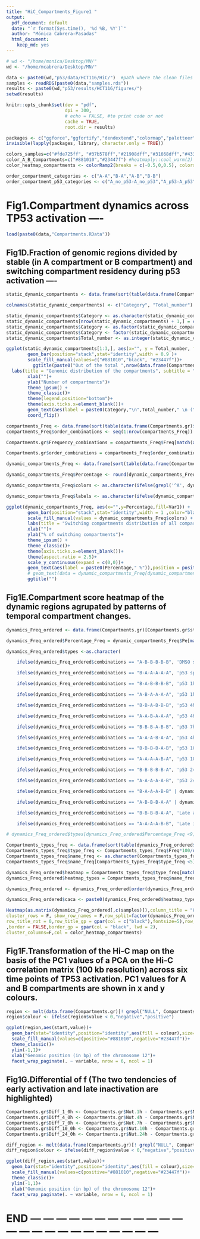 ```yaml
---
title: "HiC_Compartments_Figure1 "
output:
  pdf_document: default
  date: "`r format(Sys.time(), '%d %B, %Y')`"
  author: "Mónica Cabrera-Pasadas"
  html_document:
    keep_md: yes
---
```


```r
# wd <- "/home/monica/Desktop/MN/"
wd <- "/home/mcabrera/Desktop/MN/"

data <- paste0(wd,"p53/data/HCT116/HiC/")  #path where the clean files are
samples <- readRDS(paste0(data,"samples.rds"))
results <- paste0(wd,"p53/results/HCT116/figures/")
setwd(results)

knitr::opts_chunk$set(dev = "pdf",
                      dpi = 300,
                      # echo = FALSE, #to print code or not
                      cache = TRUE,
                      root.dir = results)

packages <- c("ggforce","ggfortify","dendextend","colormap","paletteer", "ggthemes","scico","reshape","ggplot2","GenomicRanges","hrbrthemes","dplyr","tidyverse","ComplexHeatmap","circlize","factoextra")
invisible(lapply(packages, library, character.only = TRUE))

colors_samples=c("#fde725ff", "#37b578ff","#21908dff","#31668dff","#43377fff","#440154ff") # scales::show_col(colormap(colormap = colormaps$viridis,nshades=7), labels = T)
color_A_B_Compartments=c("#881010","#23447f") #heatmaply::cool_warm(2) (alternatives: https://r-charts.com/es/paletas-colores/)
color_heatmap_compartments <- colorRamp2(breaks = c(-0.5,0,0.5), colors = c("#23447f", "snow1","#881010"))

order_compartment_categories <- c("A-A","B-A","A-B","B-B")
order_compartment_p53_categories <- c("A_no_p53-A_no_p53","A_p53-A_p53","B_no_p53-A_no_p53","B_p53-A_p53","A_no_p53-B_no_p53","A_p53-B_p53","B_no_p53-B_no_p53","B_p53-B_p53")
```

# Fig1.Compartment dynamics across TP53 activation ----
```r
load(paste0(data,"Compartments.RData"))
```

## Fig1D.Fraction of genomic regions divided by stable (in A compartment or B compartment) and switching compartment residency during p53 activation ----
```r
static_dynamic_compartments <- data.frame(sort(table(data.frame(Compartments.gr)[- grep("NULL", Compartments.gr$combinations),]$state_Compartments), decreasing = T))

colnames(static_dynamic_compartments) <- c("Category", "Total_number")

static_dynamic_compartments$Category <- as.character(static_dynamic_compartments$Category)
static_dynamic_compartments[nrow(static_dynamic_compartments) + 1,] = c('static', sum(static_dynamic_compartments[1:2,2]))
static_dynamic_compartments$Category <- as.factor(static_dynamic_compartments$Category)
static_dynamic_compartments$Category <- factor(static_dynamic_compartments$Category, levels = c("static in A", "dynamic", "static in B"))
static_dynamic_compartments$Total_number <- as.integer(static_dynamic_compartments$Total_number)

ggplot(static_dynamic_compartments[1:3,], aes(x="", y = Total_number, fill=Category)) +
        geom_bar(position="stack",stat="identity",width = 0.9 )+
        scale_fill_manual(values=c("#881010","black", "#23447f"))+
          ggtitle(paste0("Out of the total ",nrow(data.frame(Compartments.gr)[- grep("NULL", Compartments.gr$combinations),])," compartments: \n"))+
  labs(title = "Genomic distribution of the compartments", subtitle = "Divided by stable and switching")+
        xlab("")+
        ylab("Number of compartments")+
        theme_ipsum() +
        theme_classic()+
        theme(legend.position="bottom")+
        theme(axis.ticks.x=element_blank())+
        geom_text(aes(label = paste0(Category,"\n",Total_number," \n (",round((Total_number/nrow(data.frame(Compartments.gr)[- grep("NULL", Compartments.gr$combinations),])*100),digits=2)," %)")),position = position_stack(vjust = .5), color="white", size=4.5)+
        coord_flip()
```

```r
compartments_Freq <- data.frame(sort(table(data.frame(Compartments.gr)$combinations),decreasing = T)) 
compartments_Freq$order_combinations <- seq(1:nrow(compartments_Freq)) # we add the frequency rank as ID to match it with the Compartment table with the pourpose of ordering the heatmap by Frequency.

Compartments.gr$Frequency_combinations = compartments_Freq$Freq[match(as.character(data.frame(Compartments.gr)$combinations),compartments_Freq$Var1)] #we add to the compartments table the frequency number

Compartments.gr$order_combinations = compartments_Freq$order_combinations[match(data.frame(Compartments.gr)$combinations,compartments_Freq$Var1)] #we add to the compartments table the frequency order ID

dynamic_compartments_Freq <- data.frame(sort(table(data.frame(Compartments.gr)[! grepl("NULL", Compartments.gr$combinations) & Compartments.gr$state_Compartments=="dynamic",]$combinations),decreasing = T)) #We check now only the frequency of the dynamic regions

dynamic_compartments_Freq$Percentage <- round(dynamic_compartments_Freq$Freq/nrow(data.frame(Compartments.gr)[(! grepl("NULL", Compartments.gr$combinations)) & Compartments.gr$state_Compartments == "dynamic",])*100, digits = 2)

dynamic_compartments_Freq$colors <- as.character(ifelse(grepl('^A', dynamic_compartments_Freq$Var1) & dynamic_compartments_Freq$Percentage >=1, '#23447f',ifelse(grepl('^B', dynamic_compartments_Freq$Var1) & dynamic_compartments_Freq$Percentage >=1,'#881010','grey50')))

dynamic_compartments_Freq$labels <- as.character(ifelse(dynamic_compartments_Freq$Percentage >=1, dynamic_compartments_Freq$Percentage,'<1%'))

ggplot(dynamic_compartments_Freq, aes(x="",y=Percentage,fill=Var1)) +
        geom_bar(position="stack",stat="identity",width = 1 ,color="black") +
        scale_fill_manual(values = dynamic_compartments_Freq$colors) +
        labs(title = "Switching compartments distribution of all compartments",subtitle = "Divided by all possibilities")+
        xlab("")+
        ylab("% of switching compartments")+
        theme_ipsum() +
        theme_classic()+
        theme(axis.ticks.x=element_blank())+
        theme(aspect.ratio = 2.5)+
        scale_y_continuous(expand = c(0,0))+
        geom_text(aes(label = paste0(Percentage," %")),position = position_stack(vjust = .5), color="white", size=5)+
        # geom_text(data = dynamic_compartments_Freq[dynamic_compartments_Freq$Percentage >= 1,], color = "white") +
        ggtitle("")
```

## Fig1E.Compartment score heatmap of the dynamic regions agrupated by patterns of temporal compartment changes.
```r
dynamics_Freq_ordered <- data.frame(Compartments.gr)[Compartments.gr$state_Compartments=="dynamic" & !grepl("NULL",Compartments.gr$combinations),] %>% arrange(-Frequency_combinations)

dynamics_Freq_ordered$Percentage_Freq = dynamic_compartments_Freq$Pe[match(dynamics_Freq_ordered$combinations,dynamic_compartments_Freq$Var1)] #we add to the compartments table the frequency number

dynamics_Freq_ordered$types <-as.character(

    ifelse(dynamics_Freq_ordered$combinations == "A-B-B-B-B-B", 'DMSO specific activation',

    ifelse(dynamics_Freq_ordered$combinations == "B-A-A-A-A-A", 'p53 specific activation',

    ifelse(dynamics_Freq_ordered$combinations == "B-A-B-B-B-B", 'p53 1h specific activation',

    ifelse(dynamics_Freq_ordered$combinations == "A-B-A-A-A-A", 'p53 1h specific inactivation',

    ifelse(dynamics_Freq_ordered$combinations == "B-B-A-B-B-B", 'p53 4h specific activation',

    ifelse(dynamics_Freq_ordered$combinations == "A-A-B-A-A-A", 'p53 4h specific inactivation',

    ifelse(dynamics_Freq_ordered$combinations == "B-B-B-A-B-B", 'p53 7h specific activation',

    ifelse(dynamics_Freq_ordered$combinations == "A-A-A-B-A-A", 'p53 4h specific inactivation',

    ifelse(dynamics_Freq_ordered$combinations == "B-B-B-B-A-B", 'p53 10h specific activation',

    ifelse(dynamics_Freq_ordered$combinations == "A-A-A-A-B-A", 'p53 10h specific inactivation',

    ifelse(dynamics_Freq_ordered$combinations == "B-B-B-B-B-A", 'p53 24h specific activation',

    ifelse(dynamics_Freq_ordered$combinations == "A-A-A-A-A-B", 'p53 24h specific inactivation',

    ifelse(dynamics_Freq_ordered$combinations == "B-A-A-A-B-B" | dynamics_Freq_ordered$combinations == "B-A-A-B-B-B", 'Early activation',

    ifelse(dynamics_Freq_ordered$combinations == "A-B-B-B-A-A" | dynamics_Freq_ordered$combinations == "A-B-B-A-A-A", 'Early inactivation',

    ifelse(dynamics_Freq_ordered$combinations == "B-B-B-B-A-A", 'Late activation',

    ifelse(dynamics_Freq_ordered$combinations == "A-A-A-A-B-B", 'Late inactivation','Highly dynamic')))))))))))))))))

# dynamics_Freq_ordered$types[dynamics_Freq_ordered$Percentage_Freq <9] <- "<10%"

Compartments_types_freq <- data.frame(sort(table(dynamics_Freq_ordered$types),decreasing = T))
Compartments_types_freq$type_freq <- Compartments_types_freq$Freq*100/nrow(dynamics_Freq_ordered)
Compartments_types_freq$name_freq <- as.character(Compartments_types_freq$Var1)
Compartments_types_freq$name_freq[Compartments_types_freq$type_freq <5] <- "<5%"

dynamics_Freq_ordered$heatmap = Compartments_types_freq$type_freq[match(dynamics_Freq_ordered$types,Compartments_types_freq$Var1)] #we add to the compartments table the frequency number
dynamics_Freq_ordered$heatmap_types = Compartments_types_freq$name_freq[match(dynamics_Freq_ordered$types,Compartments_types_freq$Var1)]

dynamics_Freq_ordered <- dynamics_Freq_ordered[order(dynamics_Freq_ordered$heatmap, decreasing = T),]

dynamics_Freq_ordered$caca <- paste0(dynamics_Freq_ordered$heatmap_types,"\n",round(dynamics_Freq_ordered$heatmap, digits = 2),"%")

Heatmap(as.matrix(dynamics_Freq_ordered[,c(samples)]),column_title = "Heatmap dynamic regions", column_title_gp = gpar(fontsize = 8, fontface = "bold"),
cluster_rows = F, show_row_names = F,row_split=factor(dynamics_Freq_ordered$types, levels = c("Early activation","p53 1h specific activation","p53 10h specific inactivation","p53 24h specific inactivation","Late inactivation","Highly dynamic","<5%")),
row_title_rot = 0,row_title_gp = gpar(col = c("black"),fontsize=5),row_gap = unit(1.5, "mm")
,border = FALSE,border_gp = gpar(col = "black", lwd = 2),
cluster_columns=F,col = color_heatmap_compartments)
```

## Fig1F.Transformation of the Hi-C map on the basis of the PC1 values of a PCA on the Hi-C correlation matrix (100 kb resolution) across six time points of TP53 activation. PC1 values for A and B compartments are shown in x and y colours. 
```r
region <- melt(data.frame(Compartments.gr)[! grepl("NULL", Compartments.gr$combinations) & data.frame(Compartments.gr)$seqnames == "12" & data.frame(Compartments.gr)$start >= 55000000 & data.frame(Compartments.gr)$end < 95000000,][,c(samples,"start")], id.vars = c("start"))
region$colour <- ifelse(region$value < 0,"negative","positive")

ggplot(region,aes(start,value))+
  geom_bar(stat="identity",position="identity",aes(fill = colour),size=10)+
  scale_fill_manual(values=c(positive="#881010",negative="#23447f"))+
  theme_classic()+
  ylim(-1,1)+
  xlab("Genomic position (in bp) of the chromosome 12")+
  facet_wrap_paginate(. ~ variable, nrow = 6, ncol = 1)

```

## Fig1G.Differential of f (The two tendencies of early activation and late inactivation are highlighted)
```r
Compartments.gr$Diff_1_0h <- Compartments.gr$Nut.1h - Compartments.gr$Nut.0h
Compartments.gr$Diff_4_0h <- Compartments.gr$Nut.4h - Compartments.gr$Nut.0h
Compartments.gr$Diff_7_0h <- Compartments.gr$Nut.7h - Compartments.gr$Nut.0h
Compartments.gr$Diff_10_0h <- Compartments.gr$Nut.10h - Compartments.gr$Nut.0h
Compartments.gr$Diff_24_0h <- Compartments.gr$Nut.24h - Compartments.gr$Nut.0h

diff_region <- melt(data.frame(Compartments.gr)[! grepl("NULL", Compartments.gr$combinations) & data.frame(Compartments.gr)$seqnames == "12" & data.frame(Compartments.gr)$start >= 55000000 & data.frame(Compartments.gr)$end < 95000000,grep(pattern = "Diff_|start", x=colnames(data.frame(Compartments.gr)))], id.vars = c("start"))
diff_region$colour <- ifelse(diff_region$value < 0,"negative","positive")

ggplot(diff_region,aes(start,value))+
  geom_bar(stat="identity",position="identity",aes(fill = colour),size=10)+
  scale_fill_manual(values=c(positive="#881010",negative="#23447f"))+
  theme_classic()+
  ylim(-1,1)+
  xlab("Genomic position (in bp) of the chromosome 12")+
  facet_wrap_paginate(. ~ variable, nrow = 6, ncol = 1)
```
# END --- --- --- --- --- --- --- --- --- --- --- --- --- --- --- --- --- --- --- --- --- --- --- --- #